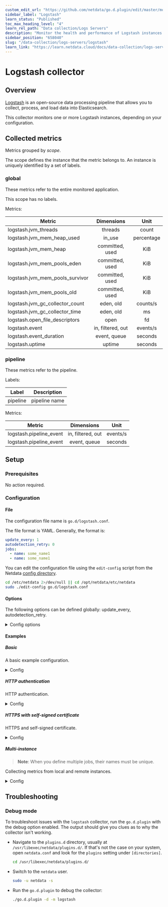 ```yaml
---
custom_edit_url: "https://github.com/netdata/go.d.plugin/edit/master/modules/logstash/README.md"
sidebar_label: "Logstash"
learn_status: "Published"
toc_max_heading_level: "4"
learn_rel_path: "Data collection/Logs Servers"
description: "Monitor the health and performance of Logstash instances with zero configuration, per-second metric granularity, and interactive visualizations."
sidebar_position: "658040"
slug: "/data-collection/logs-servers/logstash"
learn_link: "https://learn.netdata.cloud/docs/data-collection/logs-servers/logstash"
---
```

# Logstash collector

## Overview

[Logstash](https://www.elastic.co/products/logstash) is an open-source data processing pipeline that allows you to
collect, process, and load data into Elasticsearch.

This collector monitors one or more Logstash instances, depending on your configuration.

## Collected metrics

Metrics grouped by *scope*.

The scope defines the instance that the metric belongs to. An instance is uniquely identified by a set of labels.

### global

These metrics refer to the entire monitored application.

This scope has no labels.

Metrics:

| Metric                          |    Dimensions     |    Unit    |
|---------------------------------|:-----------------:|:----------:|
| logstash.jvm_threads            |      threads      |   count    |
| logstash.jvm_mem_heap_used      |      in_use       | percentage |
| logstash.jvm_mem_heap           |  committed, used  |    KiB     |
| logstash.jvm_mem_pools_eden     |  committed, used  |    KiB     |
| logstash.jvm_mem_pools_survivor |  committed, used  |    KiB     |
| logstash.jvm_mem_pools_old      |  committed, used  |    KiB     |
| logstash.jvm_gc_collector_count |     eden, old     |  counts/s  |
| logstash.jvm_gc_collector_time  |     eden, old     |     ms     |
| logstash.open_file_descriptors  |       open        |     fd     |
| logstash.event                  | in, filtered, out |  events/s  |
| logstash.event_duration         |   event, queue    |  seconds   |
| logstash.uptime                 |      uptime       |  seconds   |

### pipeline

These metrics refer to the pipeline.

Labels:

| Label    | Description   |
|----------|---------------|
| pipeline | pipeline name |

Metrics:

| Metric                  |    Dimensions     |   Unit   |
|-------------------------|:-----------------:|:--------:|
| logstash.pipeline_event | in, filtered, out | events/s |
| logstash.pipeline_event |   event, queue    | seconds  |

## Setup

### Prerequisites

No action required.

### Configuration

#### File

The configuration file name is `go.d/logstash.conf`.

The file format is YAML. Generally, the format is:

```yaml
update_every: 1
autodetection_retry: 0
jobs:
  - name: some_name1
  - name: some_name1
```

You can edit the configuration file using the `edit-config` script from the
Netdata [config directory](/docs/configuring/configuration#the-netdata-config-directory).

```bash
cd /etc/netdata 2>/dev/null || cd /opt/netdata/etc/netdata
sudo ./edit-config go.d/logstash.conf
```

#### Options

The following options can be defined globally: update_every, autodetection_retry.

<details>
<summary>Config options</summary>

|         Name         | Description                                                                                               |        Default        | Required |
|:--------------------:|-----------------------------------------------------------------------------------------------------------|:---------------------:|:--------:|
|     update_every     | Data collection frequency.                                                                                |           1           |          |
| autodetection_retry  | Re-check interval in seconds. Zero means not to schedule re-check.                                        |           0           |          |
|         url          | Server URL.                                                                                               | http://localhost:9600 |   yes    |
|       timeout        | HTTP request timeout.                                                                                     |           1           |          |
|       username       | Username for basic HTTP authentication.                                                                   |                       |          |
|       password       | Password for basic HTTP authentication.                                                                   |                       |          |
|      proxy_url       | Proxy URL.                                                                                                |                       |          |
|    proxy_username    | Username for proxy basic HTTP authentication.                                                             |                       |          |
|    proxy_password    | Password for proxy basic HTTP authentication.                                                             |                       |          |
|        method        | HTTP request method.                                                                                      |          GET          |          |
|         body         | HTTP request body.                                                                                        |                       |          |
|       headers        | HTTP request headers.                                                                                     |                       |          |
| not_follow_redirects | Redirect handling policy. Controls whether the client follows redirects.                                  |          no           |          |
|   tls_skip_verify    | Server certificate chain and hostname validation policy. Controls whether the client performs this check. |          no           |          |
|        tls_ca        | Certification authority that the client uses when verifying the server's certificates.                    |                       |          |
|       tls_cert       | Client TLS certificate.                                                                                   |                       |          |
|       tls_key        | Client TLS key.                                                                                           |                       |          |

</details>

#### Examples

##### Basic

A basic example configuration.
<details>
<summary>Config</summary>

```yaml
jobs:
  - name: local
    url: http://localhost:9600
```

</details>

##### HTTP authentication

HTTP authentication.
<details>
<summary>Config</summary>

```yaml
jobs:
  - name: local
    url: http://localhost:9600
    username: username
    password: password
```

</details>

##### HTTPS with self-signed certificate

HTTPS and self-signed certificate.
<details>
<summary>Config</summary>

```yaml
jobs:
  - name: local
    url: https://localhost:9600
    tls_skip_verify: yes
```

</details>

##### Multi-instance

> **Note**: When you define multiple jobs, their names must be unique.

Collecting metrics from local and remote instances.

<details>
<summary>Config</summary>

```yaml
jobs:
  - name: local
    url: http://localhost:9600

  - name: remote
    url: http://192.0.2.1:9600
```

</details>

## Troubleshooting

### Debug mode

To troubleshoot issues with the `logstash` collector, run the `go.d.plugin` with the debug option enabled.
The output should give you clues as to why the collector isn't working.

- Navigate to the `plugins.d` directory, usually at `/usr/libexec/netdata/plugins.d/`. If that's not the case on
  your system, open `netdata.conf` and look for the `plugins` setting under `[directories]`.

  ```bash
  cd /usr/libexec/netdata/plugins.d/
  ```

- Switch to the `netdata` user.

  ```bash
  sudo -u netdata -s
  ```

- Run the `go.d.plugin` to debug the collector:

  ```bash
  ./go.d.plugin -d -m logstash
  ```
